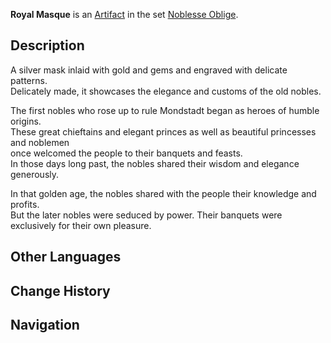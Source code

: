 {{Artifact Infobox
|image = Item Royal Masque.png
|set   = Noblesse Oblige
|piece = Circlet of Logos
}}
{{Description|A masquerade mask worn by the old aristocrats of Mondstadt. Its hollow eyes are fixated on the golden days of the past.}}
'''Royal Masque''' is an [[Artifact]] in the set [[Noblesse Oblige]].

==Description==
A silver mask inlaid with gold and gems and engraved with delicate patterns.<br />Delicately made, it showcases the elegance and customs of the old nobles.

The first nobles who rose up to rule Mondstadt began as heroes of humble origins.<br />These great chieftains and elegant princes as well as beautiful princesses and noblemen<br />once welcomed the people to their banquets and feasts.<br />In those days long past, the nobles shared their wisdom and elegance generously.

In that golden age, the nobles shared with the people their knowledge and profits.<br />But the later nobles were seduced by power. Their banquets were exclusively for their own pleasure.

==Other Languages==
{{Other Languages
|en      = Royal Masque
|zhs     = 宗室面具
|zhs_rm  = Zōngshì Miànjù
|zht     = 宗室面具
|zht_rm  = Zōngshì Miànjù
|zh_tl   = Royal Mask
|ja      = 旧貴族の仮面
|ja_rm   = Kyuu Kizoku no Kamen
|ja_tl   = Old Noble's Mask
|ko      = 왕실의 가면
|ko_rm   = Wangsil-ui Gamyeon
|ko_tl   = Royal Mask
|es      = Máscara Real
|es_tl   = 
|fr      = Masque du Noble
|fr_tl   = Mask of the Noble
|ru      = Королевская маска
|ru_tl   = 
|th      = Royal Masque
|vi      = Mặt Nạ Tông Thất
|vi_tl   = 
|de      = Königliche Maske
|de_tl   = Royal Mask
|id      = Royal Masque
|pt      = Máscara Real
|pt_tl   = 
}}

==Change History==
{{Change History|1.0}}

==Navigation==
{{Artifact Set Navbox|Noblesse Oblige}}